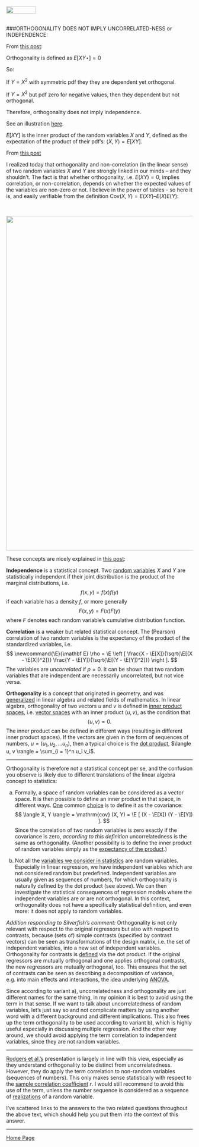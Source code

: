 <br>
<a href="http://rinterested.github.io/statistics/index.html">
<img HEIGHT="20" WIDTH="80" src="https://cloud.githubusercontent.com/assets/9312897/10556783/a27a26fa-745c-11e5-9b1a-2d5bd737387a.PNG"></a>
<br><br>

###ORTHOGONALITY DOES NOT IMPLY UNCORRELATED-NESS or INDEPENDENCE:
<br>

From [this post](http://stats.stackexchange.com/a/16315/67822):

Orthogonality is defined as $E[XY⋆]=0$

So:

If $Y=X^2$ with symmetric pdf they they are dependent yet orthogonal.

If $Y=X^2$ but pdf zero for negative values, then they dependent but not orthogonal.

Therefore, orthogonality does not imply independence.

See an illustration [here](http://math.stackexchange.com/a/2040727/152225).

$E[XY]$ is the inner product of the random variables $X$ and $Y$, defined as the expectation of the product of their pdf's: $\langle X,Y\rangle=E[XY].$

From [this post](https://alecospapadopoulos.wordpress.com/2014/08/16/orthogonality-and-correlation/)

I realized today that orthogonality and non-correlation (in the linear sense) of two random variables $X$ and $Y$ are strongly linked in our minds – and they shouldn’t. The fact is that whether orthogonality, i.e. $E(XY)=0$, implies correlation, or non-correlation, depends on whether the expected values of the variables are non-zero or not. I believe in the power of tables - so here it is, and easily verifiable from the definition $\text{Cov}(X,Y) = E(XY) – E(X)E(Y)$:

<br>

<img width=900 src="https://cloud.githubusercontent.com/assets/9312897/23197481/a7b6e93e-f88e-11e6-85de-f7193799562e.png">

These concepts are nicely explained in [this post](http://stats.stackexchange.com/a/171347/67822):

__Independence__ is a statistical concept. Two [random variables](https://en.wikipedia.org/wiki/Random_variable) $X$ and $Y$ are statistically independent if their joint distribution is the product of the marginal distributions, i.e.
$$
f(x, y) = f(x) f(y)
$$
if each variable has a density $f$, or more generally
$$
F(x, y) = F(x) F(y)
$$
where $F$ denotes each random variable's cumulative distribution function.

__Correlation__ is a weaker but related statistical concept. The (Pearson) correlation of two random variables is the expectancy of the product of the standardized variables, i.e.
$$
\newcommand{\E}{\mathbf E}
\rho = \E \left [
\frac{X - \E[X]}{\sqrt{\E[(X - \E[X])^2]}}
\frac{Y - \E[Y]}{\sqrt{\E[(Y - \E[Y])^2]}}
\right ].
$$
The variables are *uncorrelated* if $\rho = 0$. It can be shown that two random variables that are independent are necessarily uncorrelated, but not vice versa.

__Orthogonality__ is a concept that originated in geometry, and was [generalized](https://en.wikipedia.org/wiki/Orthogonality#Definitions) in linear algebra and related fields of mathematics. In linear algebra, orthogonality of two vectors $u$ and $v$ is defined in [inner product spaces](https://en.wikipedia.org/wiki/Inner_product_space), i.e. [vector spaces](https://en.wikipedia.org/wiki/Vector_space) with an inner product $\langle u, v \rangle$, as the condition that
$$
\langle u, v \rangle = 0.
$$
The inner product can be defined in different ways (resulting in different inner product spaces). If the vectors are given in the form of sequences of numbers, $u = (u_1, u_2, \ldots u_n)$, then a typical choice is the [dot product](https://en.wikipedia.org/wiki/Dot_product), $\langle u, v \rangle = \sum_{i = 1}^n u_i v_i$.

***

Orthogonality is therefore not a statistical concept per se, and the confusion you observe is likely due to different translations of the linear algebra concept to statistics:

a) Formally, a space of random variables can be considered as a vector space. It is then possible to define an inner product in that space, in different ways. [One](http://stats.stackexchange.com/a/134317/17023) common [choice](http://stats.stackexchange.com/a/29172/17023) is to define it as the covariance:
$$
\langle X, Y \rangle = \mathrm{cov} (X, Y)
= \E [ (X - \E[X]) (Y - \E[Y]) ].
$$
Since the correlation of two random variables is zero exactly if the covariance is zero, *according to this definition* uncorrelatedness is the same as orthogonality. (Another possibility is to define the inner product of random variables simply as the [expectancy of the product](http://stats.stackexchange.com/a/16315/17023).)

b) Not all the [variables we consider in statistics](http://stats.stackexchange.com/a/156554/17023) are random variables. Especially in linear regression, we have independent variables which are not considered random but predefined. Independent variables are usually given as sequences of numbers, for which orthogonality is naturally defined by the dot product (see above). We can then investigate the statistical consequences of regression models where the independent variables are or are not orthogonal. In this context, orthogonality does not have a specifically statistical definition, and even more: it does not apply to random variables.

*Addition responding to Silverfish's comment:* Orthogonality is not only relevant with respect to the original regressors but also with respect to contrasts, because (sets of) simple contrasts (specified by contrast vectors) can be seen as transformations of the design matrix, i.e. the set of independent variables, into a new set of independent variables. Orthogonality for contrasts is [defined](https://en.wikipedia.org/wiki/Contrast_(statistics)#Definitions) via the dot product. If the original regressors are mutually orthogonal and one applies orthogonal contrasts, the new regressors are mutually orthogonal, too. This ensures that the set of contrasts can be seen as describing a decomposition of variance, e.g. into main effects and interactions, the idea underlying [ANOVA](https://en.wikipedia.org/wiki/Analysis_of_variance).

Since according to variant a), uncorrelatedness and orthogonality are just different names for the same thing, in my opinion it is best to avoid using the term in that sense. If we want to talk about uncorrelatedness of random variables, let's just say so and not complicate matters by using another word with a different background and different implications. This also frees up the term orthogonality to be used according to variant b), which is highly useful especially in discussing multiple regression. And the other way around, we should avoid applying the term correlation to independent variables, since they are not random variables.

***

[Rodgers et al.'s](https://web.archive.org/web/20100709201307/http://www.psych.umn.edu/faculty/waller/classes/FA2010/Readings/rodgers.pdf) presentation is largely in line with this view, especially as they understand orthogonality to be distinct from uncorrelatedness. However, they do apply the term correlation to non-random variables (sequences of numbers). This only makes sense statistically with respect to the [sample correlation coefficient](https://en.wikipedia.org/wiki/Pearson_product-moment_correlation_coefficient#For_a_sample) $r$. I would still recommend to avoid this use of the term, unless the number sequence is considered as a sequence of [realizations](https://en.wikipedia.org/wiki/Realization_(probability)) of a random variable.

I've scattered links to the answers to the two related questions throughout the above text, which should help you put them into the context of this answer.


---

<a href="http://rinterested.github.io/statistics/index.html">Home Page</a>
